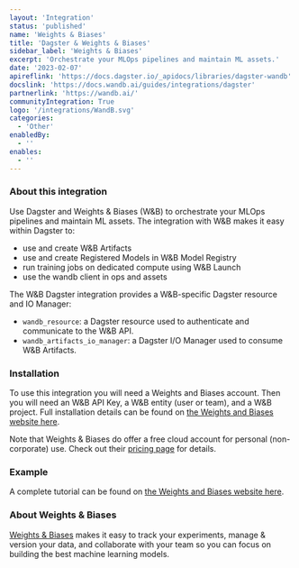 ```yaml
---
layout: 'Integration'
status: 'published'
name: 'Weights & Biases'
title: 'Dagster & Weights & Biases'
sidebar_label: 'Weights & Biases'
excerpt: 'Orchestrate your MLOps pipelines and maintain ML assets.'
date: '2023-02-07'
apireflink: 'https://docs.dagster.io/_apidocs/libraries/dagster-wandb'
docslink: 'https://docs.wandb.ai/guides/integrations/dagster'
partnerlink: 'https://wandb.ai/'
communityIntegration: True
logo: '/integrations/WandB.svg'
categories:
  - 'Other'
enabledBy:
  - ''
enables:
  - ''
---
```


### About this integration

Use Dagster and Weights & Biases (W&B) to orchestrate your MLOps pipelines and maintain ML assets. The integration with W&B makes it easy within Dagster to:

- use and create W&B Artifacts
- use and create Registered Models in W&B Model Registry
- run training jobs on dedicated compute using W&B Launch
- use the wandb client in ops and assets

The W&B Dagster integration provides a W&B-specific Dagster resource and IO Manager:

- `wandb_resource`: a Dagster resource used to authenticate and communicate to the W&B API.
- `wandb_artifacts_io_manager`: a Dagster I/O Manager used to consume W&B Artifacts.

### Installation

To use this integration you will need a Weights and Biases account. Then you will need an W&B API Key, a W&B entity (user or team), and a W&B project. Full installation details can be found on [the Weights and Biases website here](https://docs.wandb.ai/guides/integrations/other/dagster).

Note that Weights & Biases do offer a free cloud account for personal (non-corporate) use. Check out their [pricing page](https://wandb.ai/site/pricing) for details.

### Example

A complete tutorial can be found on [the Weights and Biases website here](https://docs.wandb.ai/guides/integrations/other/dagster).

### About Weights & Biases

[Weights & Biases](https://wandb.ai/site) makes it easy to track your experiments, manage & version your data, and collaborate with your team so you can focus on building the best machine learning models.
